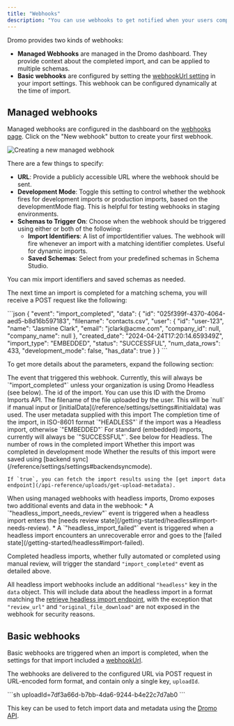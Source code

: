 ```yaml
---
title: "Webhooks"
description: "You can use webhooks to get notified when your users complete an import using Dromo."
---
```


Dromo provides two kinds of webhooks:
* **Managed Webhooks** are managed in the Dromo dashboard. They provide context about the completed import, and can be applied to multiple schemas.
* **Basic webhooks** are configured by setting the [webhookUrl setting](/reference/settings/settings#webhookurl) in your import settings. This webhook can be configured dynamically at the time of import.

## Managed webhooks

Managed webhooks are configured in the dashboard on the [webhooks page](https://dashboard.dromo.io/webhooks). Click on the "New webhook" button to create your first webhook.

![Creating a new managed webhook](/images/assets/images/managed_webhook.png)

There are a few things to specify:
* **URL**: Provide a publicly accessible URL where the webhook should be sent.
* **Development Mode**: Toggle this setting to control whether the webhook fires for development imports or production imports, based on the developmentMode flag. This is helpful for testing webhooks in staging environments.
* **Schemas to Trigger On**: Choose when the webhook should be triggered using either or both of the following:
  * **Import Identifiers**: A list of importIdentifier values. The webhook will fire whenever an import with a matching identifier completes. Useful for dynamic imports.
  * **Saved Schemas**: Select from your predefined schemas in Schema Studio.

You can mix import identifiers and saved schemas as needed.

The next time an import is completed for a matching schema, you will receive a POST request like the following:

<CodeGroup>
```json
{
  "event": "import_completed", 
  "data": {
    "id": "025f399f-4370-4064-aed5-b8d16b597183",
    "filename": "contacts.csv", 
    "user": {
      "id": "user-123",
      "name": "Jasmine Clark",
      "email": "jclark@acme.com",
      "company_id": null,
      "company_name": null
    },
    "created_date": "2024-04-24T17:20:14.659349Z",
    "import_type": "EMBEDDED",
    "status": "SUCCESSFUL",
    "num_data_rows": 433,
    "development_mode": false,
    "has_data": true
  }
}
```
</CodeGroup>

To get more details about the parameters, expand the following section:

<Expandable title="more about fields in the webhook">
<ResponseField name="event" type="string">
  The event that triggered this webhook. Currently, this will always be `"import_completed"` unless your organization is using Dromo Headless (see below).
</ResponseField>

<ResponseField name="data" type="object">
  <ResponseField name="id" type="string">
    The id of the import. You can use this ID with the Dromo Imports API.
  </ResponseField>

  <ResponseField name="filename" type="string | null">
    The filename of the file uploaded by the user. This will be `null` if manual input or [initialData](/reference/settings/settings#initialdata) was used.
  </ResponseField>

  <ResponseField name="user" type="User">
    The user metadata supplied with this import
  </ResponseField>

  <ResponseField name="created_date" type="string">
    The completion time of the import, in ISO-8601 format
  </ResponseField>

  <ResponseField name="import_type" type="string">
    `"HEADLESS"` if the import was a Headless import, otherwise `"EMBEDDED"`
  </ResponseField>

  <ResponseField name="status" type="string">
    For standard (embedded) imports, currently will always be `"SUCCESSFUL"`. See below for Headless.
  </ResponseField>

  <ResponseField name="num_data_rows" type="number">
    The number of rows in the completed import
  </ResponseField>

  <ResponseField name="development_mode" type="boolean">
    Whether this import was completed in development mode
  </ResponseField>

  <ResponseField name="has_data" type="boolean">
    Whether the results of this import were saved using [backend sync](/reference/settings/settings#backendsyncmode).

    If `true`, you can fetch the import results using the [get import data endpoint](/api-reference/uploads/get-upload-metadata).
  </ResponseField>
</ResponseField>
</Expandable>

<Note>
  When using managed webhooks with headless imports, Dromo exposes two additional events and data in the webhook:
  * A `"headless_import_needs_review"` event is triggered when a headless import enters the [needs review state](/getting-started/headless#import-needs-review).
  * A `"headless_import_failed"` event is triggered when a headless import encounters an unrecoverable error and goes to the [failed state](/getting-started/headless#import-failed).

  Completed headless imports, whether fully automated or completed using manual review, will trigger the standard `"import_completed"` event as detailed above.

  All headless import webhooks include an additional `"headless"` key in the `data` object. This will include data about the headless import in a format matching the [retrieve headless import endpoint](/api-reference/headless/retrieve-headless-import), with the exception that `"review_url"` and `"original_file_download"` are not exposed in the webhook for security reasons.
</Note>

## Basic webhooks

Basic webhooks are triggered when an import is completed, when the settings for that import included a [webhookUrl](/reference/settings/settings#webhookurl).

The webhooks are delivered to the configured URL via POST request in URL-encoded form format, and contain only a single key, `uploadId`.

<CodeGroup>
```sh
uploadId=7df3a66d-b7bb-4da6-9244-b4e22c7d7ab0
```
</CodeGroup>

This key can be used to fetch import data and metadata using the [Dromo API](https://developer.dromo.io/api#tag/uploads).
